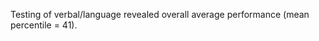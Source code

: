 <summary>

Testing of verbal/language revealed overall average performance (mean percentile = 41).

</summary>
